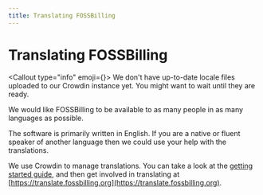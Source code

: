 ```yaml
---
title: Translating FOSSBilling
---
```



# <FontAwesomeIcon icon={faLanguage} /> Translating FOSSBilling

<Callout type="info" emoji={<FontAwesomeIcon icon={faCircleInfo} />}>
    We don't have up-to-date locale files uploaded to our Crowdin instance yet. You might want to wait until they are ready.
</Callout>

We would like FOSSBilling to be available to as many people in as many languages as possible. 

The software is primarily written in English. If you are a native or fluent speaker of another language then we could use your help with the translations.

We use Crowdin to manage translations. You can take a look at the [getting started guide](https://support.crowdin.com/crowdin-intro/), and then get involved in translating at [https://translate.fossbilling.org](https://translate.fossbilling.org).
